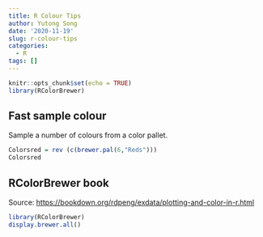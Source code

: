 ```yaml
---
title: R Colour Tips
author: Yutong Song
date: '2020-11-19'
slug: r-colour-tips
categories:
  - R
tags: []
---
```


```r
knitr::opts_chunk$set(echo = TRUE)
library(RColorBrewer)
```

## Fast sample colour

Sample a number of colours from a color pallet.

```r
Colorsred = rev (c(brewer.pal(6,"Reds")))
Colorsred
```

## RColorBrewer book

Source: <https://bookdown.org/rdpeng/exdata/plotting-and-color-in-r.html>

```r
library(RColorBrewer)
display.brewer.all()
```

